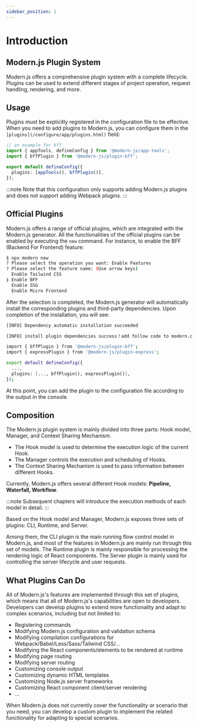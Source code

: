 ```yaml
---
sidebar_position: 1
---
```


# Introduction

## Modern.js Plugin System

Modern.js offers a comprehensive plugin system with a complete lifecycle. Plugins can be used to extend different stages of project operation, request handling, rendering, and more.

## Usage

Plugins must be explicitly registered in the configuration file to be effective. When you need to add plugins to Modern.js, you can configure them in the `[plugins](/configure/app/plugins.html)` field:

```ts title="edenx.config.ts"
// an example for bff
import { appTools, defineConfig } from '@modern-js/app-tools';
import { bffPlugin } from '@modern-js/plugin-bff';

export default defineConfig({
  plugins: [appTools(), bffPlugin()],
});
```

:::note
Note that this configuration only supports adding Modern.js plugins and does not support adding Webpack plugins.
:::

## Official Plugins

Modern.js offers a range of official plugins, which are integrated with the Modern.js generator. All the functionalities of the official plugins can be enabled by executing the `new` command. For instance, to enable the BFF (Backend For Frontend) feature:

```bash
$ npx modern new
? Please select the operation you want: Enable Features
? Please select the feature name: (Use arrow keys)
  Enable Tailwind CSS
❯ Enable BFF
  Enable SSG
  Enable Micro Frontend
```

After the selection is completed, the Modern.js generator will automatically install the corresponding plugins and third-party dependencies. Upon completion of the installation, you will see:

```bash
[INFO] Dependency automatic installation succeeded

[INFO] install plugin dependencies success！add follow code to modern.config.ts :

import { bffPlugin } from '@modern-js/plugin-bff';
import { expressPlugin } from '@modern-js/plugin-express';

export default defineConfig({
  ...,
  plugins: [..., bffPlugin(), expressPlugin()],
});
```

At this point, you can add the plugin to the configuration file according to the output in the console.

## Composition

The Modern.js plugin system is mainly divided into three parts: Hook model, Manager, and Context Sharing Mechanism.

- The Hook model is used to determine the execution logic of the current Hook.
- The Manager controls the execution and scheduling of Hooks.
- The Context Sharing Mechanism is used to pass information between different Hooks.

Currently, Modern.js offers several different Hook models: **Pipeline, Waterfall, Workflow**.

:::note
Subsequent chapters will introduce the execution methods of each model in detail.
:::

Based on the Hook model and Manager, Modern.js exposes three sets of plugins: CLI, Runtime, and Server.

Among them, the CLI plugin is the main running flow control model in Modern.js, and most of the features in Modern.js are mainly run through this set of models. The Runtime plugin is mainly responsible for processing the rendering logic of React components. The Server plugin is mainly used for controlling the server lifecycle and user requests.

## What Plugins Can Do

All of Modern.js's features are implemented through this set of plugins, which means that all of Modern.js's capabilities are open to developers. Developers can develop plugins to extend more functionality and adapt to complex scenarios, including but not limited to:

- Registering commands
- Modifying Modern.js configuration and validation schema
- Modifying compilation configurations for Webpack/Babel/Less/Sass/Tailwind CSS/...
- Modifying the React components/elements to be rendered at runtime
- Modifying page routing
- Modifying server routing
- Customizing console output
- Customizing dynamic HTML templates
- Customizing Node.js server frameworks
- Customizing React component client/server rendering
- ...

When Modern.js does not currently cover the functionality or scenario that you need, you can develop a custom plugin to implement the related functionality for adapting to special scenarios.
